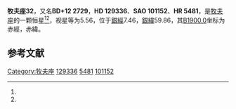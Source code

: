 {{Starbox begin
| name = 牧夫座32
}}
{{Starbox observe
| epoch = [[J2000.0|J2000.0]]
| constell = [[牧夫座|牧夫座]]<ref name=SIMBAD>{{cite web
 | url=http://simbad.u-strasbg.fr/simbad/sim-id?Ident=HR+5481
 | title=Pulsating variable Star
 | publisher=Centre de Données astronomiques de Strasbourg
 | work=SIMBAD
 | accessdate=2012-07-13
 | archive-date=2019-09-24
 | archive-url=https://web.archive.org/web/20190924190554/http://simbad.u-strasbg.fr/simbad/sim-id?Ident=HR+5481
 | dead-url=no
 }}</ref><ref name=DATA>{{cite web
 | url=http://vizier.u-strasbg.fr/viz-bin/VizieR-5?-out.add=.&-source=5050&-corr=PK=HR&-out.max=9999&HR=5481
 | title=VizieR Detailed Page
 | accessdate=2012-07-13
 | archive-date=2016-03-05
 | archive-url=https://web.archive.org/web/20160305203139/http://vizier.u-strasbg.fr/viz-bin/VizieR-5?-out.add=.&-source=5050&-corr=PK=HR&-out.max=9999&HR=5481
 | dead-url=no
 }}</ref>
| 星官 = 
| ra = {{RA|14|41|43.5}}<ref name=SIMBAD /><ref name=DATA />
| dec = {{DEC|+11|39|38}}<ref name=SIMBAD /><ref name=DATA />
| appmag_v = 5.56<ref name=SIMBAD /><ref name=DATA />
}}
{{Starbox character
| class = G8III<ref name=SIMBAD /><ref name=DATA />
| b-v = 0.94<ref name=SIMBAD /><ref name=DATA />
| u-b = 0.67<ref name=SIMBAD /><ref name=DATA />
| r-i = 0.48<ref name=SIMBAD /><ref name=DATA />
| variable = 
}}
{{Starbox astrometry
| radial_v = 0.67
| prop_mo_ra = -23
| parallax = 0.023
| p_error = 
}}
{{Starbox catalog
| names =BD+12 2729，[[SAO星表|SAO]] 101152，[[HD星表|HD]] 129336，[[HR星表|HR]] 5481}}
{{Starbox reference |Simbad=HR+5481}}
{{Starbox end}}

'''牧夫座32'''，又名'''BD+12 2729'''，'''HD 129336'''、'''SAO 101152'''、'''HR 5481'''，是[[牧夫座|牧夫座]]的一颗恒星<ref name=SIMBAD /><ref name=DATA />，视星等为5.56，位于[[銀道座標系|銀經]]7.46，[[銀道座標系|銀緯]]59.86，其[[B1900.0|B1900.0]]坐标为赤經{{RA|14|36|55.2}}，赤緯{{DEC|+12|59.86|29}}。

== 参考文献 ==
{{reflist}}

{{star-stub}}

{{牧夫座恒星}}
{{星官|左摄提|3|4}}
[[Category:牧夫座|Category:牧夫座]]
[[Category:HD和HDE天體|129336]]
[[Category:HR天體|5481]]
[[Category:SAO天體|101152]]